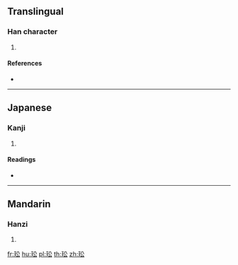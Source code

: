 ==Translingual==

===Han character===
{{Han char|rn=96|rad=玉|as=04|sn=8|four=|canj=MGCI}}

# {{defn|Han|sort=玉04}}

====References====
* {{Han ref|kx=0727.280|dkj=20855|dj=1139.220|hdz=21104.130|uh=739C|ud=29596}}

----

==Japanese==

===Kanji===
{{ja-kanji|grade=|rs=玉04}}

# {{defn|lang=ja|sort=玉04}}

====Readings====
* {{ja-readings|on=[[こう]] (kō), [[く]] (ku)|kun=[[たま]] (tama)}}

----

==Mandarin==

===Hanzi===
{{cmn-hanzi|pin=[[gōng]] ([[gong1]])|wg=kung<sup>1</sup>}}

# {{defn|lang=cmn|sort=玉04}}

[[fr:玜]]
[[hu:玜]]
[[pl:玜]]
[[th:玜]]
[[zh:玜]]